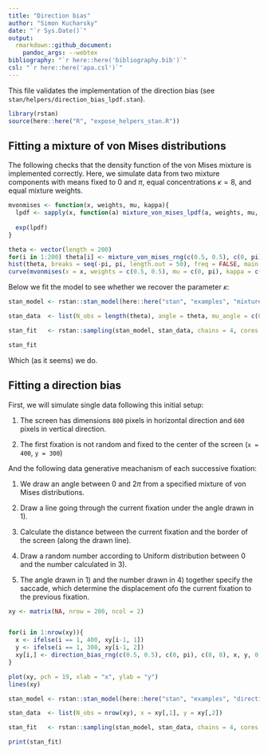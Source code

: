 ```yaml
---
title: "Direction bias"
author: "Simon Kucharsky"
date: "`r Sys.Date()`"
output: 
  rmarkdown::github_document:
    pandoc_args: --webtex
bibliography: "`r here::here('bibliography.bib')`"
csl: "`r here::here('apa.csl')`"
---
```


This file validates the implementation of the direction bias (see `stan/helpers/direction_bias_lpdf.stan`).

```r
library(rstan)
source(here::here("R", "expose_helpers_stan.R"))
```

## Fitting a mixture of von Mises distributions 

The following checks that the density function of the von Mises mixture is implemented correctly. Here, we simulate data from two mixture components with means fixed to 0 and $\pi$, equal concentrations $\kappa = 8$, and equal mixture weights.

```r
mvonmises <- function(x, weights, mu, kappa){
  lpdf <- sapply(x, function(a) mixture_von_mises_lpdf(a, weights, mu, kappa))
  
  exp(lpdf)
}

theta <- vector(length = 200)
for(i in 1:200) theta[i] <- mixture_von_mises_rng(c(0.5, 0.5), c(0, pi), c(8, 8))
hist(theta, breaks = seq(-pi, pi, length.out = 50), freq = FALSE, main = "von Mises mixture")
curve(mvonmises(x = x, weights = c(0.5, 0.5), mu = c(0, pi), kappa = c(8, 8)), from = -pi, to = pi, add = TRUE)
```

Below we fit the model to see whether we recover the parameter $\kappa$:
```r
stan_model <- rstan::stan_model(here::here("stan", "examples", "mixture_von_mises_single.stan"), isystem = here::here())

stan_data  <- list(N_obs = length(theta), angle = theta, mu_angle = c(0, pi))

stan_fit   <- rstan::sampling(stan_model, stan_data, chains = 4, cores = 4, warmup = 500, iter = 1000, refresh = 0)

stan_fit
```

Which (as it seems) we do.

## Fitting a direction bias

First, we will simulate single data following this initial setup:

1) The screen has dimensions `800` pixels in horizontal direction and `600` pixels in vertical direction.

2) The first fixation is not random and fixed to the center of the screen (`x = 400`, `y = 300`)

And the following data generative meachanism of each successive fixation:

1) We draw an angle between 0 and $2\pi$ from a specified mixture of von Mises distributions.

2) Draw a line going through the current fixation under the angle drawn in 1).

3) Calculate the distance between the current fixation and the border of the screen (along the drawn line).

4) Draw a random number according to Uniform distribution between 0 and the number calculated in 3).

5) The angle drawn in 1) and the number drawn in 4) together specify the saccade, which determine the displacement ofo the current fixation to the previous fixation.

```r
xy <- matrix(NA, nrow = 200, ncol = 2)


for(i in 1:nrow(xy)){
  x <- ifelse(i == 1, 400, xy[i-1, 1])
  y <- ifelse(i == 1, 300, xy[i-1, 2])
  xy[i,] <- direction_bias_rng(c(0.5, 0.5), c(0, pi), c(8, 8), x, y, 0, 800, 0, 600)
}

plot(xy, pch = 19, xlab = "x", ylab = "y")
lines(xy)
```

```r
stan_model <- rstan::stan_model(here::here("stan", "examples", "direction_bias_single.stan"), isystem = here::here())

stan_data  <- list(N_obs = nrow(xy), x = xy[,1], y = xy[,2])

stan_fit   <- rstan::sampling(stan_model, stan_data, chains = 4, cores = 4, warmup = 500, iter = 1000, refresh = 250)

print(stan_fit)
```



